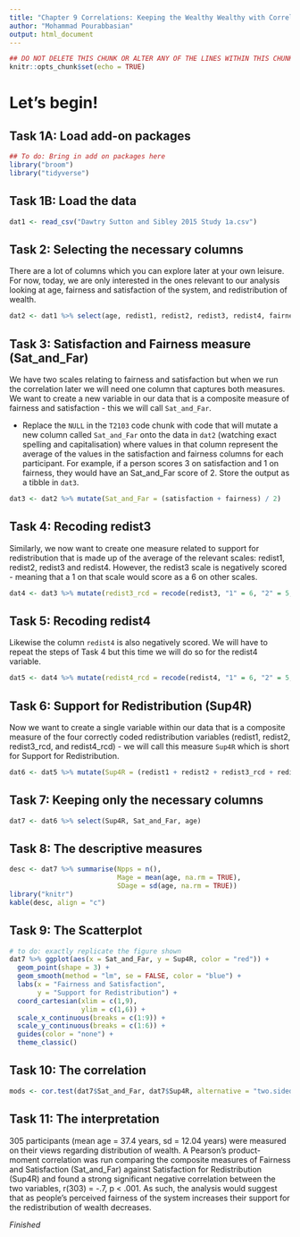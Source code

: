 ---
title: "Chapter 9 Correlations: Keeping the Wealthy Wealthy with Correlations"
author: "Mohammad Pourabbasian"
output: html_document
---

```{r setup, include=FALSE}
## DO NOT DELETE THIS CHUNK OR ALTER ANY OF THE LINES WITHIN THIS CHUNK!
knitr::opts_chunk$set(echo = TRUE)
```


# Let's begin!

## Task 1A: Load add-on packages

```{r T2101A}
## To do: Bring in add on packages here
library("broom")
library("tidyverse")


```

## Task 1B: Load the data

    
```{r T2101B}
dat1 <- read_csv("Dawtry Sutton and Sibley 2015 Study 1a.csv")
```

## Task 2: Selecting the necessary columns

There are a lot of columns which you can explore later at your own leisure. For now, today, we are only interested in the ones relevant to our analysis looking at age, fairness and satisfaction of the system, and redistribution of wealth. 


```{r T2102}
dat2 <- dat1 %>% select(age, redist1, redist2, redist3, redist4, fairness, satisfaction)
```

## Task 3: Satisfaction and Fairness measure (Sat_and_Far)

We have two scales relating to fairness and satisfaction but when we run the correlation later we will need one column that captures both measures. We want to create a new variable in our data that is a composite measure of fairness and satisfaction - this we will call `Sat_and_Far`. 

* Replace the `NULL` in the `T2103` code chunk with code that will mutate a new column called `Sat_and_Far` onto the data in `dat2` (watching exact spelling and capitalisation) where values in that column represent the average of the values in the satisfaction and fairness columns for each participant. For example, if a person scores 3 on satisfaction and 1 on fairness, they would have an Sat_and_Far score of 2. Store the output as a tibble in `dat3`.


```{r T2103}
dat3 <- dat2 %>% mutate(Sat_and_Far = (satisfaction + fairness) / 2)
```

## Task 4: Recoding redist3

Similarly, we now want to create one measure related to support for redistribution that is made up of the average of the relevant scales: redist1, redist2, redist3 and redist4.  However, the redist3 scale is negatively scored - meaning that a 1 on that scale would score as a 6 on other scales. 


```{r T2104}
dat4 <- dat3 %>% mutate(redist3_rcd = recode(redist3, "1" = 6, "2" = 5, "3" = 4, "4" = 3, "5"= 2, "6" = 1))
``` 

## Task 5: Recoding redist4

Likewise the column `redist4` is also negatively scored. We will have to repeat the steps of Task 4 but this time we will do so for the redist4 variable. 


```{r T2105}
dat5 <- dat4 %>% mutate(redist4_rcd = recode(redist4, "1" = 6, "2" = 5, "3" = 4, "4" = 3, "5"= 2, "6" = 1))
```

## Task 6: Support for Redistribution (Sup4R)

Now we want to create a single variable within our data that is a composite measure of the four correctly coded redistribution variables (redist1, redist2, redist3_rcd, and redist4_rcd) - we will call this measure `Sup4R` which is short for Support for Redistribution. 


```{r T2106}
dat6 <- dat5 %>% mutate(Sup4R = (redist1 + redist2 + redist3_rcd + redist4_rcd) / 4)
```

## Task 7: Keeping only the necessary columns


```{r T2107}
dat7 <- dat6 %>% select(Sup4R, Sat_and_Far, age)
```

## Task 8: The descriptive measures


```{r T2108}
desc <- dat7 %>% summarise(Npps = n(),
                           Mage = mean(age, na.rm = TRUE),
                           SDage = sd(age, na.rm = TRUE))
library("knitr")
kable(desc, align = "c")
```

## Task 9: The Scatterplot


```{r T2109}
# to do: exactly replicate the figure shown
dat7 %>% ggplot(aes(x = Sat_and_Far, y = Sup4R, color = "red")) + 
  geom_point(shape = 3) + 
  geom_smooth(method = "lm", se = FALSE, color = "blue") + 
  labs(x = "Fairness and Satisfaction",
       y = "Support for Redistribution") + 
  coord_cartesian(xlim = c(1,9),
                  ylim = c(1,6)) + 
  scale_x_continuous(breaks = c(1:9)) + 
  scale_y_continuous(breaks = c(1:6)) +
  guides(color = "none") +
  theme_classic()

```

## Task 10: The correlation


```{r T2110}
mods <- cor.test(dat7$Sat_and_Far, dat7$Sup4R, alternative = "two.sided") %>% tidy()
```

## Task 11: The interpretation

305 participants (mean age = 37.4 years, sd = 12.04 years) were measured on their views regarding distribution of wealth. A Pearson's product-moment correlation was run comparing the composite measures of Fairness and Satisfaction (Sat_and_Far) against Satisfaction for Redistribution (Sup4R) and found a strong significant negative correlation between the two variables, r(303) = -.7, p < .001. As such, the analysis would suggest that as people's perceived fairness of the system increases their support for the redistribution of wealth decreases.


*Finished*